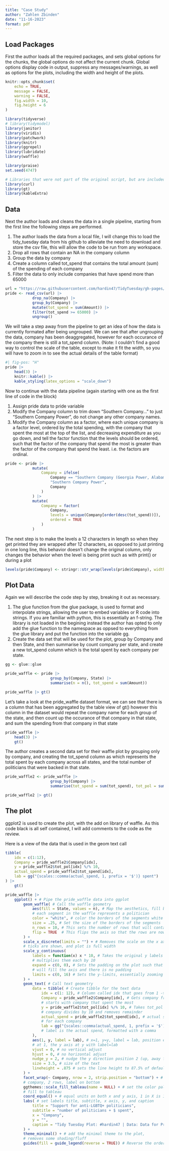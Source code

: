 ```yaml
---
title: "Case Study"
author: "Zahlen Zbinden"
date: "11-16-2023"
format: pdf
---
```


## Load Packages
First the author loads all the required packages, and sets global options for the chunks, the global options do not affect the current chunk. Global options display code in output, suppress any messages/warnings, as well as options for the plots, including the width and height of the plots.
```r
knitr::opts_chunk$set(
    echo = TRUE,
    message = FALSE,
    warning = FALSE,
    fig.width = 10,
    fig.height = 6
)

library(tidyverse)
# library(tidymodel)
library(janitor)
library(viridis)
library(patchwork)
library(knitr)
library(ggrepel)
library(lubridate)
library(waffle)

library(praise)
set.seed(4747)

# Libraries that were not part of the original script, but are included for the code review
library(curl)
library(gt)
library(kableExtra)
```

## Data

Next the author loads and cleans the data in a single pipeline, starting from the first line the following steps are performed.

1. The author loads the data from a local file, I will change this to load the tidy_tuesday data from his github to alleviate the need to download and store the csv file, this will allow the code to be run from any workspace.
2. Drop all rows that contain an NA in the company column
3. Group the data by company
4. Create a column called tot_spend that contains the total amount (sum) of the spending of each company
5. Filter the data to only include companies that have spend more than 65000


```r
url = "https://raw.githubusercontent.com/hardin47/TidyTuesday/gh-pages/2022-06-07/contribution_data_all_states.csv"
pride <- read_csv(url) |>
            drop_na(Company) |>
            group_by(Company) |>
            mutate(tot_spend = sum(Amount)) |>
            filter(tot_spend >= 65000) |>
            ungroup()
```

We will take a step away from the pipeline to get an idea of how the data is currently formated after being ungrouped. We can see that after ungrouping the data, company has been deaggregated, however for each occurance of the company there is still a tot_spend column. (Note: I couldn't find a good way to control the scale of the table, except to make it fit the width, so you will have to zoom in to see the actual details of the table format)

```r
#| fig-pos: "H"
pride |>
    head(3) |>
    knitr::kable() |>
    kable_styling(latex_options = "scale_down")
```


Now to continue with the data pipeline (again starting with one as the first line of code in the block)

1. Assign pride data to pride variable
2. Modify the Company column to trim down "Southern Company..." to just "Southern Company Power", do not change any other company names.
3. Modify the Company column as a factor, where each unique company is a factor level, ordered by the total spending, with the company that spent the most at the top of the list, and decreasing expenditure as you go down, and tell the factor function that the levels should be ordered, such that the factor of the company that spend the most is greater than the factor of the company that spend the least. i.e. the factors are ordinal.


```r
pride <- pride |>
            mutate(
                Company = ifelse(
                    Company == "Southern Company (Georgia Power, Alabama Power, Mississippi Power)", 
                    "Southern Company Power", 
                    Company
                )
            ) |>
            mutate(
                Company = factor(
                    Company, 
                    levels = unique(Company[order(desc(tot_spend))]), 
                    ordered = TRUE
                )
            )
```

The next step is to make the levels a 12 characters in length so when they get printed they are wrapped after 12 characters, as opposed to just printing in one long line, this behavior doesn't change the original column, only changes the behavior when the level is being print such as with print() or during a plot

```r
levels(pride$Company) <- stringr::str_wrap(levels(pride$Company), width = 12)
```


## Plot Data

Again we will describe the code step by step, breaking it out as necessary.

1. The glue function from the glue package, is used to format and interpolate strings, allowing the user to embed variables or R code into strings. If you are familiar with python, this is essentially an f-string. The library is not loaded in the begining instead the author has opted to only add the glue function to the namespace as oppsed to everything from the glue library and put the function into the variable gg.
2. Create the data set that will be used for the plot, group by Company and then State, and then summarise by count company per state, and create a new tot_spend column which is the total spent by each company per state.


```r
gg <- glue::glue

pride_waffle <- pride |>
                    group_by(Company, State) |>
                    summarise(n = n(), tot_spend = sum(Amount)) 
```

```r
pride_waffle |> gt()
```

Let's take a look at the pride_waffle dataset format, we can see that there is a column that has been aggregated by the table view of gt() however this column in the dataset would repeat the company name for each group of the state, and then count up the occurance of that company in that state, and sum the spending from that company in that state

```r
pride_waffle |>
    head(3) |>
    gt()
```

The author creates a second data set for their waffle plot by grouping only by company, and creating the tot_spend column as which represents the total spent by each company across all states, and the total number of politicians that were backed in that state.

```r
pride_waffle2 <- pride_waffle |>
                    group_by(Company) |>
                    summarise(tot_spend = sum(tot_spend), tot_pol = sum(n))
```

```r
pride_waffle2 |> gt()

```

## The plot

ggplot2 is used to create the plot, with the add on library of waffle. As this code black is all self contained, I will add comments to the code as the review.

Here is a view of the data that is used in the geom text call

```r
tibble(
    idx = c(1:12),
    Company = pride_waffle2$Company[idx],
    y = pride_waffle2$tot_pol[idx] %/% 10,
    actual_spend = pride_waffle2$tot_spend[idx],
    lab = gg("{scales::comma(actual_spend, 1, prefix = '$')} spent")
) |>
    gt()
```


```r
pride_waffle |>
    ggplot() + # Pipe the pride_waffle data into ggplot
        geom_waffle( # Call the waffle geometry
            aes(fill = State, values = n), # Map the aesthetics, fill by state, 
            # each segment in the waffle represents a politician
            color = "white", # color the borders of the segments white
            size = .25, # Set the size of the borders of the segments 
            n_rows = 10, # This sets the number of rows that will contain the segments
            flip = TRUE  # This flips the axis so that the rows are now the columns
        ) +
        scale_x_discrete(limits = "") + # Removes the scale on the x axis such that no 
        # ticks are shown, and plot is full width
        scale_y_continuous(
            labels = function(x) x * 10, # Takes the original y labels and 
            # multiplies them each by 10
            expand = c(0, 0), # Sets the padding on the plot such that the limits 
            # will fill the axis and there is no padding
            limits = c(0, 16) # Sets the y-limits, essentially zooming into the plot
        ) +
        geom_text( # Call text geometry
            data = tibble( # Create tibble for the text data
                idx = c(1: 12), # Column called idx that goes from 1 -> 12
                Company = pride_waffle2$Company[idx], # Gets company from pride waffle, 
                # starts with company that spent the most
                y = pride_waffle2$tot_pol[idx] %/% 10, # Takes tot_pol corresponding to 
                # company divides by 10 and removes remainder
                actual_spend = pride_waffle2$tot_spend[idx], # actual spend = total spend 
                # for each company
                lab = gg("{scales::comma(actual_spend, 1, prefix = '$')} spent") 
                # label is the actual spend, formatted with a comma
            ),
            aes(1, y, label = lab), # x=1, y=y, label = lab, position each on the x axis 
            # at 1, the y axis at y with label=lab
            vjust = 0, # no vertical adjust
            hjust = 0, # no horizontal adjust
            nudge_y = 2, # nudge the y direction position 2 (up, away from bottom)
            size = 3.5, # size of the text
            lineheight = .875 # sets the line height to 87.5% of default
        ) +
        facet_wrap(~ Company, nrow = 2, strip.position = "bottom") + # facets for each 
        # company, 2 rows, label on bottom 
        ggthemes::scale_fill_tableau(name = NULL) + # set the color pallete of the 
        # fill to tableau
        coord_equal() + # equal units on both x and y axis, 1 in X is 1 in Y
        labs( # set labels title, subtitle, x axis, y, and caption
            title = "Support for anti-LGBTQ+ politicians",
            subtitle = "number of politicians + $ spent",
            x = "Company",
            y = "",
            caption = "Tidy Tuesday Plot: #hardin47 | Data: Data for Progress"
        ) +
        theme_minimal() + # add the minimal theme to the plot, 
        # removes some shading/fluff
        guides(fill = guide_legend(reverse = TRUE)) # Reverse the order of the legend 
```